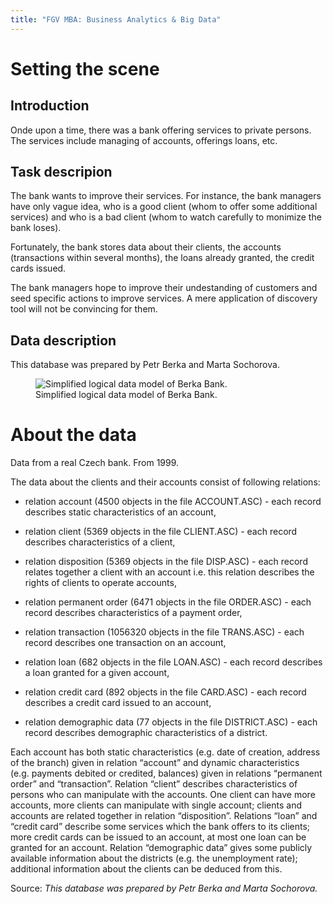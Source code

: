 ```yaml
---
title: "FGV MBA: Business Analytics & Big Data"
---
```


# Setting the scene

## Introduction
Onde upon a time, there was a bank offering services to private persons. The services include managing of accounts, offerings loans, etc.

## Task descripion

The bank wants to improve their services. For instance, the bank managers have only vague idea, who is a good client (whom to offer some additional services) and who is a bad client (whom to watch carefully to monimize the bank loses).

Fortunately, the bank stores data about their clients, the accounts (transactions within several months), the loans already granted, the credit cards issued.

The bank managers hope to improve their undestanding of customers and seed specific actions to improve services. A mere application of discovery tool will not be convincing for them.

## Data description

This database was prepared by Petr Berka and Marta Sochorova.

![Simplified logical data model of Berka Bank.](https://raw.githubusercontent.com/ldaniel/Predictive-Analytics/master/images/data_model.png)

# About the data
Data from a real Czech bank. From 1999.

The data about the clients and their accounts consist of following relations:

* relation account (4500 objects in the file ACCOUNT.ASC) - each record describes static characteristics of an account,

* relation client (5369 objects in the file CLIENT.ASC) - each record describes characteristics of a client,

* relation disposition (5369 objects in the file DISP.ASC) - each record relates together a client with an account i.e. this relation describes the rights of clients to operate accounts,

* relation permanent order (6471 objects in the file ORDER.ASC) - each record describes characteristics of a payment order,

* relation transaction (1056320 objects in the file TRANS.ASC) - each record describes one transaction on an account,

* relation loan (682 objects in the file LOAN.ASC) - each record describes a loan granted for a given account,

* relation credit card (892 objects in the file CARD.ASC) - each record describes a credit card issued to an account,

* relation demographic data (77 objects in the file DISTRICT.ASC) - each record describes demographic characteristics of a district.

Each account has both static characteristics (e.g. date of creation, address of the branch) given in relation "account" and dynamic characteristics (e.g. payments debited or credited, balances) given in relations "permanent order" and "transaction". Relation "client" describes characteristics of persons who can manipulate with the accounts. One client can have more accounts, more clients can manipulate with single account; clients and accounts are related together in relation "disposition". Relations "loan" and "credit card" describe some services which the bank offers to its clients; more credit cards can be issued to an account, at most one loan can be granted for an account. Relation "demographic data" gives some publicly available information about the districts (e.g. the unemployment rate); additional information about the clients can be deduced from this.

Source:
*This database was prepared by Petr Berka and Marta Sochorova.* 